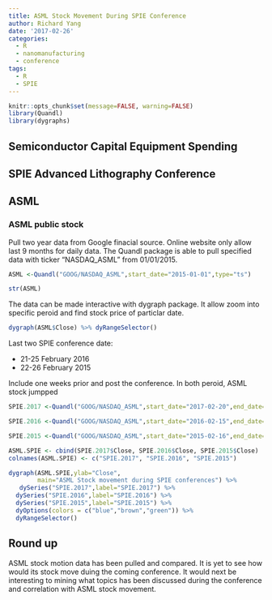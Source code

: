 ```yaml
---
title: ASML Stock Movement During SPIE Conference
author: Richard Yang
date: '2017-02-26'
categories:
  - R
  - nanomanufacturing
  - conference
tags:
  - R
  - SPIE
---
```

```r
knitr::opts_chunk$set(message=FALSE, warning=FALSE)
library(Quandl)
library(dygraphs)

```


## Semiconductor Capital Equipment Spending

## SPIE Advanced Lithography Conference

## ASML

### ASML public stock

Pull two year data from Google finacial source. Online website only allow last 9 months for daily data. The Quandl package is able to pull specified data with ticker "NASDAQ_ASML" from 01/01/2015.

```r
ASML <-Quandl("GOOG/NASDAQ_ASML",start_date="2015-01-01",type="ts")

str(ASML)

```

The data can be made interactive with dygraph package. It allow zoom into specific peroid and find stock price of particlar date.
```r
dygraph(ASML$Close) %>% dyRangeSelector()

```

Last two SPIE conference date:

- 21-25 February 2016
- 22-26 February 2015

Include one weeks prior and post the conference. In both peroid, ASML stock jumpped 
```r
SPIE.2017 <-Quandl("GOOG/NASDAQ_ASML",start_date="2017-02-20",end_date="2017-03-04", type="ts")

SPIE.2016 <-Quandl("GOOG/NASDAQ_ASML",start_date="2016-02-15",end_date="2016-03-04", type="ts")

SPIE.2015 <-Quandl("GOOG/NASDAQ_ASML",start_date="2015-02-16",end_date="2015-03-05", type="ts")

ASML.SPIE <- cbind(SPIE.2017$Close, SPIE.2016$Close, SPIE.2015$Close)
colnames(ASML.SPIE) <- c("SPIE.2017", "SPIE.2016", "SPIE.2015")

dygraph(ASML.SPIE,ylab="Close", 
        main="ASML Stock movement during SPIE conferences") %>%
   dySeries("SPIE.2017",label="SPIE.2017") %>%
  dySeries("SPIE.2016",label="SPIE.2016") %>%
  dySeries("SPIE.2015",label="SPIE.2015") %>%
  dyOptions(colors = c("blue","brown","green")) %>%
  dyRangeSelector()

```


## Round up

ASML stock motion data has been pulled and compared. It is yet to see how would its stock move duing the coming conference. It would next be interesting to mining what topics has been discussed during the conference and correlation with ASML stock movement.
